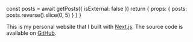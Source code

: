 
  const posts = await getPosts({ isExternal: false })
  return {
    props: {
      posts: posts.reverse().slice(0, 5)
    }
  }
}

<Head>
  <title>Ian Walter</title>
</Head>

<Intro />

This is my personal website that I built with [Next.js](https://nextjs.org/).
The source code is available on
[GitHub](https://github.com/ianwalter/ianwalter).

<LatestPosts posts={props.posts} />

